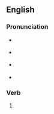 ==English==

===Pronunciation===
* {{a|UK}} {{IPA|en|/ɹiːˈθɔːt/}}
* {{a|US}} {{IPA|en|/ɹiːˈθɔt/}}
* {{a|cot-caught}} {{IPA|en|/ɹiːˈθɑt/}}
* {{rhymes|en|ɔːt|s=2}}

===Verb===
{{head|en|verb form}}

# {{en-past of|rethink}}